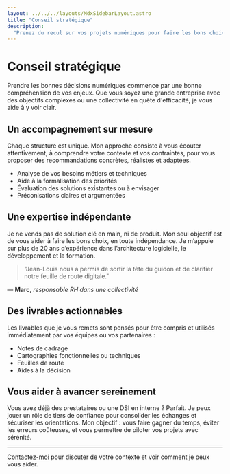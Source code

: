 ```yaml
---
layout: ../../../layouts/MdxSidebarLayout.astro
title: "Conseil stratégique"
description:
  "Prenez du recul sur vos projets numériques pour faire les bons choix."
---
```



# Conseil stratégique

Prendre les bonnes décisions numériques commence par une bonne compréhension de
vos enjeux. Que vous soyez une grande entreprise avec des objectifs complexes ou
une collectivité en quête d'efficacité, je vous aide à y voir clair.

## Un accompagnement sur mesure

Chaque structure est unique. Mon approche consiste à vous écouter attentivement,
à comprendre votre contexte et vos contraintes, pour vous proposer des
recommandations concrètes, réalistes et adaptées.

- Analyse de vos besoins métiers et techniques
- Aide à la formalisation des priorités
- Évaluation des solutions existantes ou à envisager
- Préconisations claires et argumentées

## Une expertise indépendante

Je ne vends pas de solution clé en main, ni de produit. Mon seul objectif est de
vous aider à faire les bons choix, en toute indépendance. Je m’appuie sur plus
de 20 ans d’expérience dans l’architecture logicielle, le développement et la
formation.

> "Jean-Louis nous a permis de sortir la tête du guidon et de clarifier notre
> feuille de route digitale."

— **Marc**, _responsable RH dans une collectivité_

## Des livrables actionnables

Les livrables que je vous remets sont pensés pour être compris et utilisés
immédiatement par vos équipes ou vos partenaires :

- Notes de cadrage
- Cartographies fonctionnelles ou techniques
- Feuilles de route
- Aides à la décision

## Vous aider à avancer sereinement

Vous avez déjà des prestataires ou une DSI en interne ? Parfait. Je peux jouer
un rôle de tiers de confiance pour consolider les échanges et sécuriser les
orientations. Mon objectif : vous faire gagner du temps, éviter les erreurs
coûteuses, et vous permettre de piloter vos projets avec sérénité.

---

[Contactez-moi](../fr/contact) pour discuter de votre contexte et voir comment
je peux vous aider.
